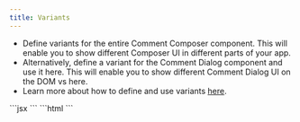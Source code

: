 ```yaml
---
title: Variants
---
```

- Define variants for the entire Comment Composer component. This will enable you to show different Composer UI in different parts of your app.
- Alternatively, define a variant for the Comment Dialog component and use it here. This will enable you to show different Comment Dialog UI on the DOM vs here.
- Learn more about how to define and use variants [here](/advanced-customization/variants).

<Tabs>
    <Tab title="React / Next.js">
      ```jsx
      <VeltCommentComposer 
        variant="component-variant" 
        dialogVariant="dialog-variant"
      />
      ```
    </Tab>
    <Tab title="HTML / Other Frameworks">
      ```html
      <velt-comment-composer 
        dialog-variant="dialog-variant"
        variant="component-variant"
      ></velt-comment-composer> 
      ```
    </Tab>
</Tabs>